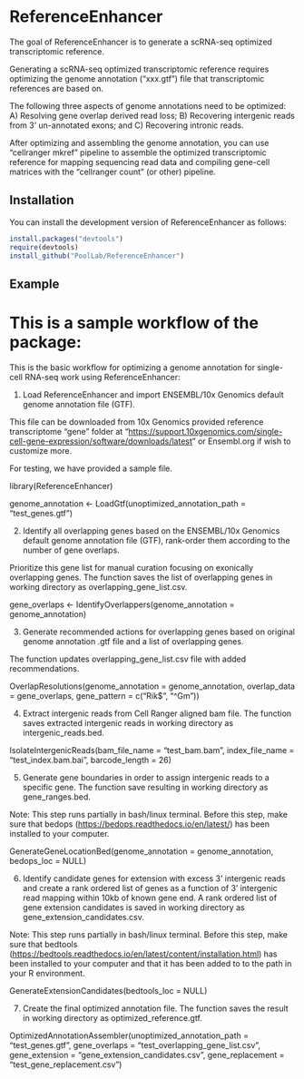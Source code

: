 # ReferenceEnhancer

The goal of ReferenceEnhancer is to generate a scRNA-seq optimized transcriptomic reference.

Generating a scRNA-seq optimized transcriptomic reference requires optimizing the genome annotation ("xxx.gtf") file that transcriptomic references are based on.

The following three aspects of genome annotations need to be optimized: A) Resolving gene overlap derived read loss; B) Recovering intergenic reads from 3' un-annotated exons; and C) Recovering intronic reads.

After optimizing and assembling the genome annotation, you can use "cellranger mkref" pipeline to assemble the optimized transcriptomic reference for mapping sequencing read data and compiling gene-cell matrices with the "cellranger count" (or other) pipeline.

## Installation

You can install the development version of ReferenceEnhancer as follows:

``` r
install.packages("devtools") 
require(devtools) 
install_github("PoolLab/ReferenceEnhancer")
```

## Example

# This is a sample workflow of the package:

This is the basic workflow for optimizing a genome annotation for single-cell RNA-seq work using ReferenceEnhancer:

1.  Load ReferenceEnhancer and import ENSEMBL/10x Genomics default genome annotation file (GTF).

This file can be downloaded from 10x Genomics provided reference transcriptome "gene" folder at "<https://support.10xgenomics.com/single-cell-gene-expression/software/downloads/latest>" or Ensembl.org if wish to customize more.

For testing, we have provided a sample file.

library(ReferenceEnhancer)

genome_annotation <- LoadGtf(unoptimized_annotation_path = "test_genes.gtf")

2.  Identify all overlapping genes based on the ENSEMBL/10x Genomics default genome annotation file (GTF), rank-order them according to the number of gene overlaps.

Prioritize this gene list for manual curation focusing on exonically overlapping genes. The function saves the list of overlapping genes in working directory as overlapping_gene_list.csv.

gene_overlaps <- IdentifyOverlappers(genome_annotation = genome_annotation)

3.  Generate recommended actions for overlapping genes based on original genome annotation .gtf file and a list of overlapping genes.

The function updates overlapping_gene_list.csv file with added recommendations.

OverlapResolutions(genome_annotation = genome_annotation, overlap_data = gene_overlaps, gene_pattern = c("Rik$", "^Gm"))

4.  Extract intergenic reads from Cell Ranger aligned bam file. The function saves extracted intergenic reads in working directory as intergenic_reads.bed.

IsolateIntergenicReads(bam_file_name = "test_bam.bam", index_file_name = "test_index.bam.bai", barcode_length = 26)

5.  Generate gene boundaries in order to assign intergenic reads to a specific gene. The function save resulting in working directory as gene_ranges.bed.

Note: This step runs partially in bash/linux terminal. Before this step, make sure that bedops (<https://bedops.readthedocs.io/en/latest/>) has been installed to your computer.

GenerateGeneLocationBed(genome_annotation = genome_annotation, bedops_loc = NULL)

6.  Identify candidate genes for extension with excess 3' intergenic reads and create a rank ordered list of genes as a function of 3' intergenic read mapping within 10kb of known gene end. A rank ordered list of gene extension candidates is saved in working directory as gene_extension_candidates.csv.

Note: This step runs partially in bash/linux terminal. Before this step, make sure that bedtools (<https://bedtools.readthedocs.io/en/latest/content/installation.html>) has been installed to your computer and that it has been added to to the path in your R environment.

GenerateExtensionCandidates(bedtools_loc = NULL)

7.  Create the final optimized annotation file. The function saves the result in working directory as optimized_reference.gtf.

OptimizedAnnotationAssembler(unoptimized_annotation_path = "test_genes.gtf", gene_overlaps = "test_overlapping_gene_list.csv", gene_extension = "gene_extension_candidates.csv", gene_replacement = "test_gene_replacement.csv")
